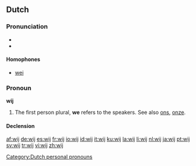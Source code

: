 ==Dutch==

===Pronunciation===
* {{audio|Nl-wij.ogg|audio}}
* {{IPA|/wɛː/|lang=nl}}

====Homophones====
* [[wei]]

===Pronoun===
'''wij'''

# The first person plural, '''we''' refers to the speakers. See also [[ons]], [[onze]].

====Declension====
{{nl-decl-personal pronouns}}

[[Category:Dutch personal pronouns]]

[[af:wij]]
[[de:wij]]
[[es:wij]]
[[fr:wij]]
[[io:wij]]
[[id:wij]]
[[it:wij]]
[[ku:wij]]
[[la:wij]]
[[li:wij]]
[[nl:wij]]
[[ja:wij]]
[[pt:wij]]
[[sv:wij]]
[[tr:wij]]
[[vi:wij]]
[[zh:wij]]